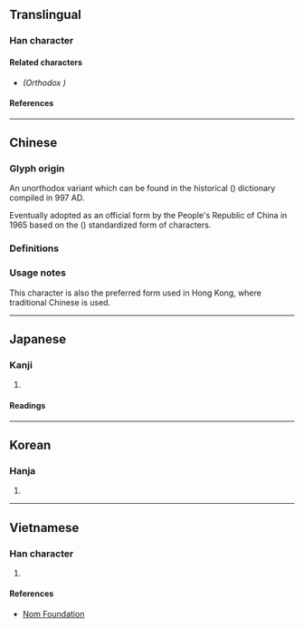 {{also|慍}}
{{character info/new}}
==Translingual==

===Han character===
{{Han char|rn=61|rad=心|as=09|sn=12|four=96012|canj=PABT|ids=⿰忄昷}}

====Related characters====
* {{l|mul|[[慍]]}} ''(Orthodox {{w|Traditional Chinese|traditional form}})''

====References====
{{Han ref|kx=0395.240|dkj=10954|hdz=42327.150|uh=6120}}

----

==Chinese==

===Glyph origin===
An unorthodox variant {{Han simp|慍|f=𥁕|t=昷|nocap=y}} which can be found in the historical {{w|Longkan Shoujian}} ({{w2|zh|龍龕手鑑}}) dictionary compiled in 997 AD.

Eventually adopted as an official form by the People's Republic of China in 1965 based on the {{w|Xin Zixing}} ({{w2|zh|新字形}}) standardized form of characters.

===Definitions===
{{zh-see|慍|svt}}

===Usage notes===
This character is also the preferred form used in Hong Kong, where traditional Chinese is used. <!-- Refer HKSCS 2016 (Table 2) and http://input.foruto.com/ccc/gongbiu/dzijingbiu/ -->

----

==Japanese==

===Kanji===
{{ja-kanji|grade=|rs=心09}}

# {{rfdef|ja|sort=心09}}

====Readings====
{{ja-readings
|goon=うん
|kanon=うん
|kanyoon=おん<をん
|kun=いか-り, いか-る, うら-む}}

----

==Korean==

===Hanja===
{{ko-hanja|hangeul=온|eumhun=|rv=on|mr=on|y=on}}

# {{rfdef|ko|sort=心09}}

----

==Vietnamese==

===Han character===
{{vi-hantu|rs=心09|[[uẩn]]}}

# {{rfdef|vi|sort=心09}}

====References====
* [http://nomfoundation.org/common/nom_details.php?codepoint=6120 Nom Foundation]